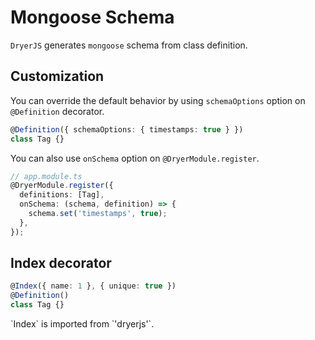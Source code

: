 
# Mongoose Schema

`DryerJS` generates `mongoose` schema from class definition.

## Customization

You can override the default behavior by using `schemaOptions` option on `@Definition` decorator.

```ts copy
@Definition({ schemaOptions: { timestamps: true } })
class Tag {}
```

You can also use `onSchema` option on `@DryerModule.register`.

```ts copy
// app.module.ts
@DryerModule.register({
  definitions: [Tag],
  onSchema: (schema, definition) => {
    schema.set('timestamps', true);
  },
});
```

## Index decorator



```ts copy
@Index({ name: 1 }, { unique: true })
@Definition()
class Tag {}
```

<Callout>
  `Index` is imported from `'dryerjs'`.
</Callout>
